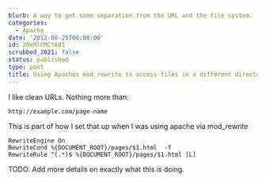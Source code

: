 ```yaml
---
blurb: A way to get some separation from the URL and the file system.
categories:
  - Apache
date: '2012-08-25T00:00:00'
id: 20eMlCMCtA81
scrubbed_2021: false
status: published
type: post
title: Using Apaches mod_rewrite to access files in a different directory
---
```


I like clean URLs. Nothing more than:

	http://example.com/page-name


This is part of how I set that up when I was using apache via mod_rewrite


```
RewriteEngine On
RewriteCond %{DOCUMENT_ROOT}/pages/$1.html  -f
RewriteRule ^(.*)$ %{DOCUMENT_ROOT}/pages/$1.html [L]
```


TODO: Add more details on exactly what this is doing.

